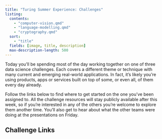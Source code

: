 ```yaml
---
title: "Turing Summer Experience: Challenges"
listing:
  contents:
    - "computer-vision.qmd"
    - "language-modelling.qmd"
    - "cryptography.qmd"
  sort:
    - "title"
  fields: [image, title, description]
  max-description-length: 500
---
```


Today you'll be spending most of the day working together on one of three data science challenges. Each covers a different theme or technique with many current and emerging real-world applications. In fact, it's likely you're using products, apps or services built on top of some, or even all, of them every day already.

Follow the links below to find where to get started on the one you've been assigned to. All the challenge resources will stay publicly available after this week, so if you're interested in any of the others you're welcome to explore them another time. You'll also get to hear about what the other teams were doing at the presentations on Friday.

## Challenge Links
